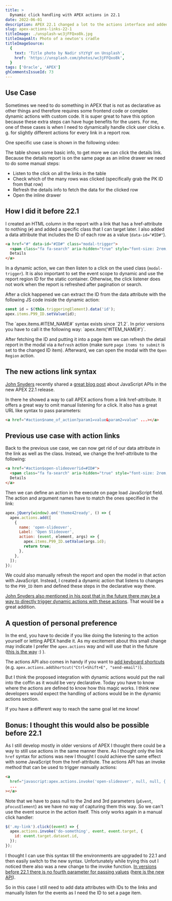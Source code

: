 ```yaml
---
title: >
  Dynamic click handling with APEX actions in 22.1
date: 2022-06-01
description: APEX 22.1 changed a lot to the actions interface and added a new method with which we can call them easily from links.
slug: apex-actions-links-22-1
titleImage: ./unsplash-wc3jFFQxo8k.jpg
titleImageAlt: Photo of a newton's cradle
titleImageSource:
  {
    text: 'Title photo by Nadir sYzYgY on Unsplash',
    href: 'https://unsplash.com/photos/wc3jFFQxo8k',
  }
tags: ['Oracle', 'APEX']
ghCommentsIssueId: 73
---
```


## Use Case

Sometimes we need to do something in APEX that is not as declarative as other things and therefore requires some frontend code or complex dynamic actions with custom code. It is super great to have this option because these extra steps can have huge benefits for the users. For me, one of these cases is when I need to dynamically handle click user clicks e. g. for slightly different actions for every link in a report row.

One specific use case is shown in the following video:

<BlogVideo
  filename="usecase-demo-slideover.webm"
  frame="usecase-demo-slideover-start-frame.jpg"
  width="1280"
  title="Usecase Demo"
/>

The table shows some basic info, to get more we can click the details link. Because the details report is on the same page as an inline drawer we need to do some manual steps:

- Listen to the click on all the links in the table
- Check which of the many rows was clicked (specifically grab the PK ID from that row)
- Refresh the details info to fetch the data for the clicked row
- Open the inline drawer

## How I did it before 22.1

I created an HTML column in the report with a link that has a href-attribute to nothing (`#`) and added a specific class that I can target later. I also added a data attribute that includes the ID of each row as a value (`data-id="#ID#"`).

```html
<a href="#" data-id="#ID#" class="modal-trigger">
  <span class="fa fa-search" aria-hidden="true" style="font-size: 2rem;"></span>
  Details
</a>
```

In a dynamic action, we can then listen to a click on the used class (`modal-trigger`). It is also important to set the event scope to dynamic and use the report region ID for the static container. Otherwise, the click listener does not work when the report is refreshed after pagination or search.

<BlogImg
  filename="dynamic-click-dynamic-action.png"
  alt="Screenshot of the Dynamic Action config. Settings for When are - Event: click, Selection Type: jQuery Selector, jQuery Selector: .modal-trigger. Settings for Advanced are - Event Scope: Dynamic, Static Container: #cust-ir"
  maxWidthPx="600"
/>

After a click happened we can extract the ID from the data attribute with the following JS code inside the dynamic action:

```js
const id = $(this.triggeringElement).data('id');
apex.items.P99_ID.setValue(id);
```

<InfoBox>
  The `apex.items.#ITEM_NAME#` syntax exists since `21.2`. In prior versions you
  have to call it the following way: `apex.item('#ITEM_NAME#')`.
</InfoBox>

After fetching the ID and putting it into a page item we can refresh the detail report in the modal via a `Refresh` action (make sure `page items to submit` is set to the changed ID item). Afterward, we can open the modal with the `Open Region` action.

## The new actions link syntax

[John Snyders](https://twitter.com/J_Snyders) recently shared a [great blog post](https://hardlikesoftware.com/weblog/2022/05/05/exploring-new-apis-in-apex-22-1/) about JavaScript APIs in the new APEX 22.1 release.

In there he showed a way to call APEX actions from a link href-attribute. It offers a great way to omit manual listening for a click. It also has a great URL like syntax to pass parameters:

```html
<a href="#action$name_of_action?param1=value&param2=value" ...></a>
```

## Previous use case with action links

Back to the previous use case, we can now get rid of our data attribute in the link as well as the class. Instead, we change the href-attribute to the following:

```html
<a href="#action$open-slideover?id=#ID#">
  <span class="fa fa-search" aria-hidden="true" style="font-size: 2rem;"></span>
  Details
</a>
```

Then we can define an action in the execute on page load JavaScript field. The action and argument names have to match the ones specified in the link:

```js
apex.jQuery(window).on('theme42ready', () => {
  apex.actions.add([
    {
      name: 'open-slideover',
      Label: 'Open Slideover',
      action: (event, element, args) => {
        apex.items.P99_ID.setValue(args.id);
        return true;
      },
    },
  ]);
});
```

We could also manually refresh the report and open the model in that action with JavaScript. Instead, I created a dynamic action that listens to changes to the `P99_ID` item and defined these steps in the declarative way there.

[John Snyders also mentioned in his post that in the future there may be a way to directly trigger dynamic actions with these actions](https://hardlikesoftware.com/weblog/2022/05/05/exploring-new-apis-in-apex-22-1/#:~:text=My%20hope%20is%20that%20in%20the%20future%20we%20will%20have%20unification%20of%20Dynamic%20Actions%20and%20the%20actions%20interface%20such%20that%20DAs%20can%20be%20invoked%20from%20links%20and%20more.%20This%20is%20a%20step%20in%20that%20direction.). That would be a great addition.

## A question of personal preference

In the end, you have to decide if you like doing the listening to the action yourself or letting APEX handle it. As my excitement about this small change may indicate I prefer the `apex.actions` way and will use that in the future ([this is the way](https://youtu.be/uelA7KRLINA?t=8) :) ).

The actions API also comes in handy if you want to [add keyboard shortcuts](https://docs.oracle.com/en/database/oracle/application-express/22.1/aexjs/actions.html#addShortcut) (e.g. `apex.actions.addShortcut("Ctrl+Shift+E", "send-email")`).

But I think the proposed integration with dynamic actions would put the nail into the coffin as it would be very declarative. Today you have to know where the actions are defined to know how this magic works. I think new developers would expect the handling of actions would be in the dynamic actions section.

If you have a different way to reach the same goal let me know!

## Bonus: I thought this would also be possible before 22.1

As I still develop mostly in older versions of APEX I thought there could be a way to still use actions in the same manner there. As I thought only the link `href` syntax for actions was new I thought I could achieve the same effect with some JavaScript from the href-attribute. The actions API has an invoke method that can be used to trigger manually actions:

```html
<a
  href="javascript:apex.actions.invoke('open-slideover', null, null, {'id': '#ID#'})"
  ...
></a>
```

Note that we have to pass null to the 2nd and 3rd parameters (`pEvent`, `pFocusElement`) as we have no way of capturing them this way. So we can't use the event source in the action itself. This only works again in a manual click handler:

```js
$('.my-link').click((event) => {
  apex.actions.invoke('do-something', event, event.target, {
    id: event.target.dataset.id,
  });
});
```

I thought I can use this syntax till the environments are upgraded to 22.1 and then easily switch to the new syntax. Unfortunately while trying this out I noticed there also was a new change to the invoke function. [In versions before 22.1 there is no fourth parameter for passing values](https://docs.oracle.com/en/database/oracle/application-express/21.2/aexjs/actions.html#invoke) ([here is the new API](https://docs.oracle.com/en/database/oracle/application-express/22.1/aexjs/actions.html#invoke)).

So in this case I still need to add data attributes with IDs to the links and manually listen for the events as I need the ID to set a page item.
